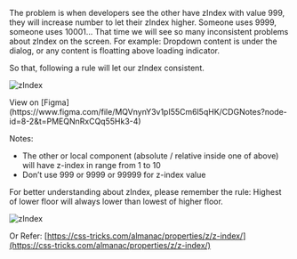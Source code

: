
The problem is when developers see the other have zIndex with value 999, they
will increase number to let their zIndex higher. Someone uses 9999, someone
uses 10001... That time we will see so many inconsistent problems about zIndex
on the screen. For example: Dropdown content is under the dialog, or any
content is floatting above loading indicator.

So that, following a rule will let our zIndex consistent.

![zIndex](/z-index.svg)

<Callout>
  View on
  [Figma](https://www.figma.com/file/MQVnynY3v1pI55Cm6l5qHK/CDGNotes?node-id=8-2&t=PMEQNnRxCQq55Hk3-4)
</Callout>

Notes:

- The other or local component (absolute / relative inside one of above) will
  have z-index in range from 1 to 10
- Don’t use 999 or 9999 or 99999 for z-index value

For better understanding about zIndex, please remember the rule: Highest of
lower floor will always lower than lowest of higher floor.

![zIndex](/zindex-order.svg)

Or Refer: [https://css-tricks.com/almanac/properties/z/z-index/](https://css-tricks.com/almanac/properties/z/z-index/)
